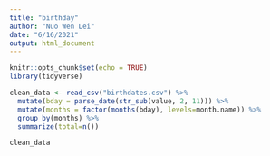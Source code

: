 ```yaml
---
title: "birthday"
author: "Nuo Wen Lei"
date: "6/16/2021"
output: html_document
---
```


```r
knitr::opts_chunk$set(echo = TRUE)
library(tidyverse)
```

```r
clean_data <- read_csv("birthdates.csv") %>%
  mutate(bday = parse_date(str_sub(value, 2, 11))) %>% 
  mutate(months = factor(months(bday), levels=month.name)) %>% 
  group_by(months) %>% 
  summarize(total=n())

clean_data
```